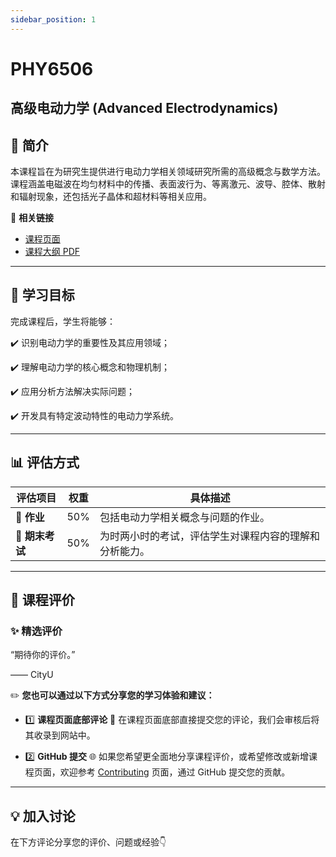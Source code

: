 ```yaml
---
sidebar_position: 1
---
```


# PHY6506
## 高级电动力学 (Advanced Electrodynamics)

## **📘 简介**
本课程旨在为研究生提供进行电动力学相关领域研究所需的高级概念与数学方法。课程涵盖电磁波在均匀材料中的传播、表面波行为、等离激元、波导、腔体、散射和辐射现象，还包括光子晶体和超材料等相关应用。

🔗 **相关链接**
- [课程页面](https://www.cityu.edu.hk/catalogue/pg/202425/course/PHY6506.htm)
- [课程大纲 PDF](https://www.cityu.edu.hk/catalogue/pg/202425/course/PHY6506.pdf)

---

## **🎯 学习目标**

完成课程后，学生将能够：

✔️ 识别电动力学的重要性及其应用领域；

✔️ 理解电动力学的核心概念和物理机制；

✔️ 应用分析方法解决实际问题；

✔️ 开发具有特定波动特性的电动力学系统。

---

## **📊 评估方式**

| **评估项目**       | **权重** | **具体描述**                                                                                       |
|-------------------|---------|---------------------------------------------------------------------------------------------------|
| **📂 作业**        | 50%      | 包括电动力学相关概念与问题的作业。                                                                     |
| **📝 期末考试**    | 50%      | 为时两小时的考试，评估学生对课程内容的理解和分析能力。                                                   |

---

## **💬 课程评价**

### ✨ **精选评价**
<div className={commentStyles.commentBox}>
    <p className={commentStyles.commentText}>
        “期待你的评价。”
    </p>
    <p className={commentStyles.commentAuthor}>—— CityU</p>
</div>

✏️ **您也可以通过以下方式分享您的学习体验和建议：**

- 1️⃣ **课程页面底部评论**
💬 在课程页面底部直接提交您的评论，我们会审核后将其收录到网站中。

- 2️⃣ **GitHub 提交**
🌐 如果您希望更全面地分享课程评价，或希望修改或新增课程页面，欢迎参考 [Contributing](/contributing) 页面，通过 GitHub 提交您的贡献。

---

## **💡 加入讨论**

在下方评论分享您的评价、问题或经验👇
<Utterances />
